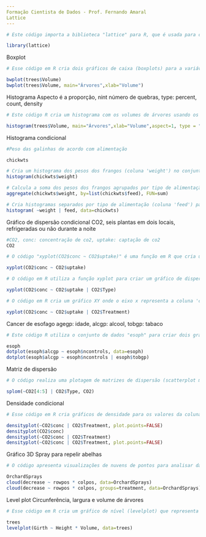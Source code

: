 ---
Formação Cientista de Dados - Prof. Fernando Amaral
Lattice
---

```{r}
# Este código importa a biblioteca "lattice" para R, que é usada para criar gráficos estatísticos avançados, como gráficos de dispersão condicionais e gráficos de barras agrupadas. O comando "library(lattice)" torna as funções dessa biblioteca disponíveis para uso no script R.

library(lattice)
```
Boxplot
```{r}
# Esse código em R cria dois gráficos de caixa (boxplots) para a variável "Volume" do conjunto de dados "trees". O primeiro gráfico não possui título nem rótulo no eixo x, enquanto o segundo gráfico tem o título "Árvores" e rótulo "Volume" no eixo x. Esses gráficos são usados para visualizar a distribuição e a variação dos valores da variável "Volume" em diferentes árvores.

bwplot(trees$Volume)
bwplot(trees$Volume, main="Árvores",xlab="Volume")
```
Histograma
Aspecto é a proporção, nint número de quebras, type: percent, count, density
```{r}
# Este código R cria um histograma com os volumes de árvores usando os dados da variável "Volume" do dataframe "trees". O gráfico tem um título "Árvores", rótulo no eixo x "Volume", usa porcentagens em vez de contagens e é dividido em 5 intervalos.

histogram(trees$Volume, main="Árvores",xlab="Volume",aspect=1, type = "percent", nint=5 )
```
Histograma condicional
```{r}
#Peso das galinhas de acordo com alimentação

chickwts

# Cria um histograma dos pesos dos frangos (coluna 'weight') no conjunto de dados 'chickwts'.
histogram(chickwts$weight)

# Calcula a soma dos pesos dos frangos agrupados por tipo de alimentação (coluna 'feed') no conjunto de dados 'chickwts'.
aggregate(chickwts$weight, by=list(chickwts$feed), FUN=sum)

# Cria histogramas separados por tipo de alimentação (coluna 'feed') para os pesos dos frangos no conjunto de dados 'chickwts'.
histogram( ~weight | feed, data=chickwts)
```
Gráfico de dispersão condicional
CO2, seis plantas em dois locais, refrigeradas ou não durante a noite
```{r}
#CO2, conc: concentração de co2, uptake: captação de co2
CO2

# O código "xyplot(CO2$conc ~ CO2$uptake)" é uma função em R que cria um gráfico de dispersão (scatter plot) onde os valores da coluna "conc" do conjunto de dados CO2 são plotados no eixo y e os valores da coluna "uptake" são plotados no eixo x. Esse gráfico é útil para visualizar a relação entre essas duas variáveis.

xyplot(CO2$conc ~ CO2$uptake)

# O código em R utiliza a função xyplot para criar um gráfico de dispersão (scatter plot) em que a variável "conc" é representada no eixo vertical e a variável "uptake" no eixo horizontal, com os dados divididos por diferentes tipos de plantas (variável "Type"). Isso permite visualizar a relação entre "conc" e "uptake" para cada tipo de planta separadamente.

xyplot(CO2$conc ~ CO2$uptake | CO2$Type)

# O código em R cria um gráfico XY onde o eixo x representa a coluna 'conc' do conjunto de dados CO2, o eixo y representa a coluna 'uptake', e os dados são divididos em painéis diferentes de acordo com os valores da coluna 'Treatment' do CO2.

xyplot(CO2$conc ~ CO2$uptake | CO2$Treatment)
```
Cancer de esofago
agegp: idade, alcgp: alcool, tobgp: tabaco
```{r}
# Este código R utiliza o conjunto de dados "esoph" para criar dois gráficos de pontos. O primeiro representa a relação entre as variáveis "alcgp" e "ncontrols", enquanto o segundo mostra essa relação condicionada à variável "tobgp". Os gráficos de pontos ajudam a visualizar a distribuição e padrões nos dados.

esoph
dotplot(esoph$alcgp ~ esoph$ncontrols, data=esoph)
dotplot(esoph$alcgp ~ esoph$ncontrols | esoph$tobgp)
```
Matriz de dispersão
```{r}
# O código realiza uma plotagem de matrizes de dispersão (scatterplot matrix) para as colunas 4 e 5 do conjunto de dados CO2, agrupando os gráficos por tipo de CO2. Isso ajuda a visualizar as relações entre as variáveis em relação ao tipo de CO2 em um único painel.

splom(~CO2[4:5] | CO2$Type, CO2)
```
Densidade condicional
```{r}
# Esse código em R cria gráficos de densidade para os valores da coluna 'conc' do conjunto de dados CO2. Os gráficos são divididos por tratamento (Treatment) quando a primeira linha é executada e, nas outras linhas, são gerados gráficos gerais de densidade. O parâmetro 'plot.points=FALSE' indica que os pontos não devem ser exibidos nos gráficos.

densityplot(~CO2$conc | CO2$Treatment, plot.points=FALSE)
densityplot(CO2$conc)
densityplot(~CO2$conc | CO2$Treatment)
densityplot(~CO2$conc | CO2$Treatment, plot.points=FALSE)
```
Gráfico 3D
Spray para repelir abelhas
```{r}
# O código apresenta visualizações de nuvens de pontos para analisar dados do conjunto OrchardSprays, onde a primeira linha cria uma nuvem de pontos com uma única cor, enquanto a segunda linha colore as nuvens de pontos de acordo com os grupos definidos pela variável "treatment" no conjunto de dados OrchardSprays. Essas visualizações podem ser úteis para identificar padrões ou diferenças nos dados com base nos tratamentos aplicados.

OrchardSprays
cloud(decrease ~ rowpos * colpos, data=OrchardSprays)
cloud(decrease ~ rowpos * colpos, groups=treatment, data=OrchardSprays)
```
Level plot
Circunferência, largura e volume de árvores
```{r}
# Esse código em R cria um gráfico de nível (levelplot) que representa a relação entre a circunferência (Girth) das árvores em função de sua altura (Height) e volume (Volume) usando o conjunto de dados "trees". O gráfico mostra como Girth varia em relação a Height e Volume em um formato de mapa de cores.

trees
levelplot(Girth ~ Height * Volume, data=trees)
```

